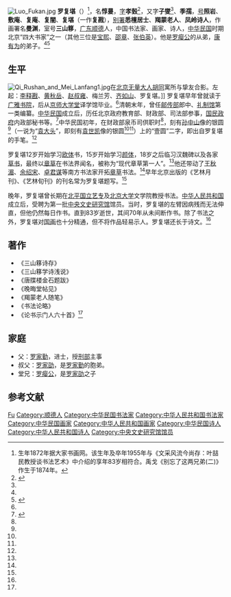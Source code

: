 [[File:Luo_Fukan.jpg|thumb]]
'''罗复堪'''（{{bd|1872年||1955年|}}）<ref>生年1872年据大家书画网。该生年及卒年1955年与《文采风流今尚存：叶喆民教授谈书法艺术》中介绍的享年83岁相符合。禹戈《别忘了这两兄弟(二)》作生于1874年。</ref>，名'''惇㬊'''，[[表字|字]]'''孝瑴'''<ref name=zhujiang>{{Cite web |url=http://epaper.sc168.com.cn/disnews.asp?Fid=40516&FlayoutId=10073 |title=禹戈，别忘了这两兄弟(二)，珠江商报，2012-4-22 |access-date=2013-04-08 |archive-url=https://web.archive.org/web/20160304224623/http://epaper.sc168.com.cn/disnews.asp?Fid=40516&FlayoutId=10073 |archive-date=2016-03-04 |dead-url=yes }}</ref>，又字'''子燮'''<ref name=zhuo/>、'''季孺'''，[[号|号]]'''照岩'''、'''敷庵'''、'''复庵'''、'''复闇'''、'''复堪'''（一作'''复戡'''），[[别署|别署]]'''悉檀居士'''、'''羯蒙老人'''、'''凤岭诗人'''，作画署名'''曼渊'''，室号'''三山簃'''，[[广东|广东]][[顺德|顺德]]人，中国书法家、画家、诗人，[[中华民国|中华民国]]时期北京“四大书家”之一（其他三位是[[宝熙|宝熙]]、[[邵章|邵章]]、[[张伯英|张伯英]]）。他是[[罗瘿公|罗瘿公]]的从弟，[[康有为|康有为]]的弟子。<ref name=zhujiang/><ref name=zhuo>{{Cite web |url=http://www.wenhuacn.com/news_article.asp?classid=25&newsid=8938 |title=文采风流今尚存：叶喆民教授谈书法艺术，拙风文化网，2009-4-14 |access-date=2013-04-08 |archive-date=2019-06-02 |archive-url=https://web.archive.org/web/20190602014455/http://www.wenhuacn.com/news_article.asp?classid=25&newsid=8938 |dead-url=no }}</ref>

==生平==
[[File:Qi_Rushan_and_Mei_Lanfang1.jpg|thumb]]在[[北京|北京]][[无量大人胡同|无量大人胡同]]寓所与挚友合影。左起：[[李释戡|李释戡]]、[[黄秋岳|黄秋岳]]、[[赵叔雍|赵叔雍]]、梅兰芳、[[齐如山|齐如山]]、罗复堪。]]
罗复堪早年曾就读于[[广雅书院|广雅书院]]，后从[[京师大学堂|京师大学堂]]译学馆毕业。<ref name=zhuo/>清朝末年，曾任[[邮传部|邮传部]]郎中、[[礼制馆|礼制馆]]第一类编纂。[[中华民国|中华民国]]成立后，历任北京政府教育部、财政部、司法部参事，[[国民政府|国民政府]]内政部秘书等。<ref name=djshw>{{Cite web |url=http://lancer10g.h46.f5w.net/master/index.php?m=4010&ID=242 |title=罗复堪，大家书画网，于2013-04-08查阅 |access-date=2013-04-08 |archive-url=https://web.archive.org/web/20160304064446/http://lancer10g.h46.f5w.net/master/index.php?m=4010&ID=242 |archive-date=2016-03-04 |dead-url=yes }}</ref>中华民国初年，在财政部泉币司供职时<ref name=djshw/>，刻有[[孙中山|孙中山]]像的银圆<ref name=zhuo/>（一说为“[[袁大头|袁大头]]”，即刻有[[袁世凯|袁世凯]]像的银圆<ref name=zhujiang/><ref name=djshw/>）上的“壹圆”二字，即出自罗复堪的手笔。<ref name=zhuo/>

罗复堪12岁开始学习[[欧体|欧体]]书，15岁开始学习[[颜体|颜体]]，18岁之后临习汉魏碑以及各家[[草书|草书]]，最终以[[章草|章草]]在书法界闻名，被称为“现代章草第一人”。<ref name=zhuo/>他还带动了[[王秋湄|王秋湄]]、[[余绍宋|余绍宋]]、[[卓君谋|卓君谋]]等南方书法家开拓[[章草|章草]]书法。<ref name=zhujiang/>早年北京出版的《艺林月刊》、《艺林旬刊》的刊名常为罗复堪题写。<ref name=zhuo/>

晚年，罗复堪曾长期在[[北平国立艺专|北平国立艺专]]及[[北京大学|北京大学]]文学院教授书法。[[中华人民共和国|中华人民共和国]]成立后，受聘为第一批[[中央文史研究馆|中央文史研究馆]]馆员。当时，罗复堪的左臂因病残而无法伸直，但他仍然每日作书。直到83岁逝世，其间70年从未间断作书。除了书法之外，罗复堪对[[国画|国画]]也十分精通，但不将作品轻易示人。罗复堪还长于诗文。<ref name=zhuo/>

==著作==
*《三山簃诗存》
*《三山簃学诗浅说》
*《唐牒楼金石题跋》
*《晚晦堂帖见》
*《羯蒙老人随笔》
*《书法论略》
*《论书示门人六十首》<ref name=zhuo/>

==家庭==
*父：[[罗家勤|罗家勤]]，进士，授[[刑部|刑部]]主事
*叔父：[[罗家劭|罗家劭]]，是[[罗家勤|罗家勤]]的胞弟。
*堂兄：[[罗瘿公|罗瘿公]]，是[[罗家劭|罗家劭]]之子

== 参考文献 ==
{{Commonscat|Luo Fukan}}
{{reflist}}

{{中央文史研究馆馆员}}

{{Authority control}}
{{DEFAULTSORT:Luo罗}}
[[Category:罗姓|Fu]]
[[Category:顺德人|Category:顺德人]]
[[Category:中华民国书法家|Category:中华民国书法家]]
[[Category:中华人民共和国书法家|Category:中华人民共和国书法家]]
[[Category:中华民国画家|Category:中华民国画家]]
[[Category:中华人民共和国画家|Category:中华人民共和国画家]]
[[Category:中华民国诗人|Category:中华民国诗人]]
[[Category:中华人民共和国诗人|Category:中华人民共和国诗人]]
[[Category:中央文史研究馆馆员|Category:中央文史研究馆馆员]]